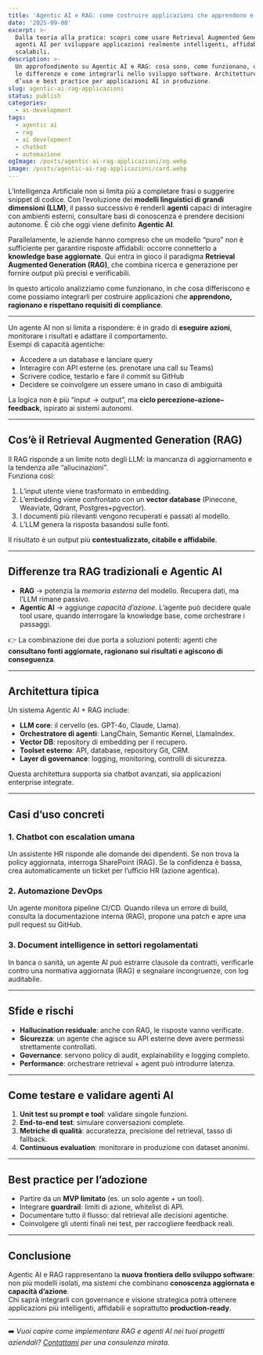 ```yaml
---
title: 'Agentic AI e RAG: come costruire applicazioni che apprendono e ragionano'
date: '2025-09-08'
excerpt: >-
  Dalla teoria alla pratica: scopri come usare Retrieval Augmented Generation e
  agenti AI per sviluppare applicazioni realmente intelligenti, affidabili e
  scalabili.
description: >-
  Un approfondimento su Agentic AI e RAG: cosa sono, come funzionano, quali sono
  le differenze e come integrarli nello sviluppo software. Architetture, casi
  d’uso e best practice per applicazioni AI in produzione.
slug: agentic-ai-rag-applicazioni
status: publish
categories:
  - ai-development
tags:
  - agentic ai
  - rag
  - ai development
  - chatbot
  - automazione
ogImage: /posts/agentic-ai-rag-applicazioni/og.webp
image: /posts/agentic-ai-rag-applicazioni/card.webp
---
```


L’Intelligenza Artificiale non si limita più a completare frasi o suggerire snippet di codice. Con l’evoluzione dei **modelli linguistici di grandi dimensioni (LLM)**, il passo successivo è renderli **agenti** capaci di interagire con ambienti esterni, consultare basi di conoscenza e prendere decisioni autonome. È ciò che oggi viene definito **Agentic AI**.

Parallelamente, le aziende hanno compreso che un modello “puro” non è sufficiente per garantire risposte affidabili: occorre connetterlo a **knowledge base aggiornate**. Qui entra in gioco il paradigma **Retrieval Augmented Generation (RAG)**, che combina ricerca e generazione per fornire output più precisi e verificabili.

In questo articolo analizziamo come funzionano, in che cosa differiscono e come possiamo integrarli per costruire applicazioni che **apprendono, ragionano e rispettano requisiti di compliance**.

---

Un agente AI non si limita a rispondere: è in grado di **eseguire azioni**, monitorare i risultati e adattare il comportamento.  
Esempi di capacità agentiche:
- Accedere a un database e lanciare query  
- Interagire con API esterne (es. prenotare una call su Teams)  
- Scrivere codice, testarlo e fare il commit su GitHub  
- Decidere se coinvolgere un essere umano in caso di ambiguità  

La logica non è più “input → output”, ma **ciclo percezione–azione–feedback**, ispirato ai sistemi autonomi.

---

## Cos’è il Retrieval Augmented Generation (RAG)

Il RAG risponde a un limite noto degli LLM: la mancanza di aggiornamento e la tendenza alle “allucinazioni”.  
Funziona così:
1. L’input utente viene trasformato in embedding.  
2. L’embedding viene confrontato con un **vector database** (Pinecone, Weaviate, Qdrant, Postgres+pgvector).  
3. I documenti più rilevanti vengono recuperati e passati al modello.  
4. L’LLM genera la risposta basandosi sulle fonti.  

Il risultato è un output più **contestualizzato, citabile e affidabile**.

---

## Differenze tra RAG tradizionali e Agentic AI

- **RAG** → potenzia la *memoria esterna* del modello. Recupera dati, ma l’LLM rimane passivo.  
- **Agentic AI** → aggiunge *capacità d’azione*. L’agente può decidere quale tool usare, quando interrogare la knowledge base, come orchestrare i passaggi.  

👉 La combinazione dei due porta a soluzioni potenti: agenti che **consultano fonti aggiornate, ragionano sui risultati e agiscono di conseguenza**.

---

## Architettura tipica

Un sistema Agentic AI + RAG include:

- **LLM core**: il cervello (es. GPT-4o, Claude, Llama).  
- **Orchestratore di agenti**: LangChain, Semantic Kernel, LlamaIndex.  
- **Vector DB**: repository di embedding per il recupero.  
- **Toolset esterno**: API, database, repository Git, CRM.  
- **Layer di governance**: logging, monitoring, controlli di sicurezza.  

Questa architettura supporta sia chatbot avanzati, sia applicazioni enterprise integrate.

---

## Casi d’uso concreti

### 1. Chatbot con escalation umana
Un assistente HR risponde alle domande dei dipendenti. Se non trova la policy aggiornata, interroga SharePoint (RAG). Se la confidenza è bassa, crea automaticamente un ticket per l’ufficio HR (azione agentica).

### 2. Automazione DevOps
Un agente monitora pipeline CI/CD. Quando rileva un errore di build, consulta la documentazione interna (RAG), propone una patch e apre una pull request su GitHub.

### 3. Document intelligence in settori regolamentati
In banca o sanità, un agente AI può estrarre clausole da contratti, verificarle contro una normativa aggiornata (RAG) e segnalare incongruenze, con log auditabile.

---

## Sfide e rischi

- **Hallucination residuale**: anche con RAG, le risposte vanno verificate.  
- **Sicurezza**: un agente che agisce su API esterne deve avere permessi strettamente controllati.  
- **Governance**: servono policy di audit, explainability e logging completo.  
- **Performance**: orchestrare retrieval + agent può introdurre latenza.  

---

## Come testare e validare agenti AI

1. **Unit test su prompt e tool**: validare singole funzioni.  
2. **End-to-end test**: simulare conversazioni complete.  
3. **Metriche di qualità**: accuratezza, precisione del retrieval, tasso di fallback.  
4. **Continuous evaluation**: monitorare in produzione con dataset anonimi.  

---

## Best practice per l’adozione

- Partire da un **MVP limitato** (es. un solo agente + un tool).  
- Integrare **guardrail**: limiti di azione, whitelist di API.  
- Documentare tutto il flusso: dal retrieval alle decisioni agentiche.  
- Coinvolgere gli utenti finali nei test, per raccogliere feedback reali.  

---

## Conclusione

Agentic AI e RAG rappresentano la **nuova frontiera dello sviluppo software**: non più modelli isolati, ma sistemi che combinano **conoscenza aggiornata e capacità d’azione**.  
Chi saprà integrarli con governance e visione strategica potrà ottenere applicazioni più intelligenti, affidabili e soprattutto **production-ready**.

---

➡️ *Vuoi capire come implementare RAG e agenti AI nei tuoi progetti aziendali? [Contattami](/contact) per una consulenza mirata.*
